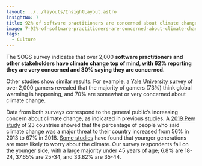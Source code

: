 ```yaml
---
layout: ../../layouts/InsightLayout.astro
insightNo: 7
title: 92% of software practitioners are concerned about climate change
image: 7-92%-of-software-practitioners-are-concerned-about-climate-change.png
tags:
  - Culture
---
```


The SOGS survey indicates that over 2,000 **software practitioners and other stakeholders have climate change top of mind, with 62% reporting they are very concerned and 30% saying they are concerned.**

Other studies show similar results. For example, a [Yale University survey](https://climatecommunication.yale.edu/publications/what-do-video-gamers-think-about-global-warming/toc/2/) of over 2,000 gamers revealed that the majority of gamers (73%) think global warming is happening, and 70% are somewhat or very concerned about climate change.

Data from both surveys correspond to the general public’s increasing concern about climate change, as indicated in previous studies. A [2019 Pew study](https://www.pewresearch.org/global/wp-content/uploads/sites/2/2019/02/Pew-Research-Center_Global-Threats-2018-Report_2019-02-10.pdf) of 23 countries showed that the percentage of people who said climate change was a major threat to their country increased from 56% in 2013 to 67% in 2018. [Some studies](https://news.gallup.com/poll/234314/global-warming-age-gap-younger-americans-worried.aspx) have found that younger generations are more likely to worry about the climate. Our survey respondents fall on the younger side, with a large majority under 45 years of age; 6.8% are 18-24, 37.65% are 25-34, and 33.82% are 35-44.
